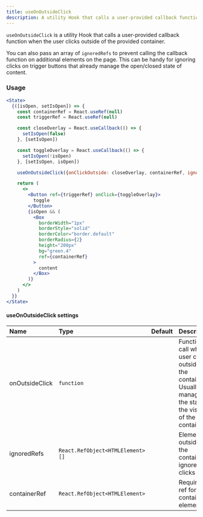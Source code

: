 ```yaml
---
title: useOnOutsideClick
description: A utility Hook that calls a user-provided callback function when the user clicks outside of the provided container.
---
```


`useOnOutsideClick` is a utility Hook that calls a user-provided callback function when the user clicks outside of the provided container.

You can also pass an array of `ignoredRefs` to prevent calling the callback function on additional elements on the page. This can be handy for ignoring clicks on trigger buttons that already manage the open/closed state of content.

### Usage

```jsx live
<State>
  {([isOpen, setIsOpen]) => {
    const containerRef = React.useRef(null)
    const triggerRef = React.useRef(null)

    const closeOverlay = React.useCallback(() => {
      setIsOpen(false)
    }, [setIsOpen])

    const toggleOverlay = React.useCallback(() => {
      setIsOpen(!isOpen)
    }, [setIsOpen, isOpen])

    useOnOutsideClick({onClickOutside: closeOverlay, containerRef, ignoreClickRefs: [triggerRef]})

    return (
      <>
        <Button ref={triggerRef} onClick={toggleOverlay}>
          toggle
        </Button>
        {isOpen && (
          <Box
            borderWidth="1px"
            borderStyle="solid"
            borderColor="border.default"
            borderRadius={2}
            height="200px"
            bg="green.4"
            ref={containerRef}
          >
            content
          </Box>
        )}
      </>
    )
  }}
</State>
```

#### useOnOutsideClick settings

| Name           | Type                              | Default | Description                                                                                                                    |
| :------------- | :-------------------------------- | :-----: | :----------------------------------------------------------------------------------------------------------------------------- |
| onOutsideClick | `function`                        |         | Function to call when user clicks outside of the container. Usually this manages the state of the visibility of the container. |
| ignoredRefs    | `React.RefObject<HTMLElement> []` |         | Elements outside of the container to ignore clicks on.                                                                         |
| containerRef   | `React.RefObject<HTMLElement>`    |         | Required. A ref for the containing element.                                                                                    |
